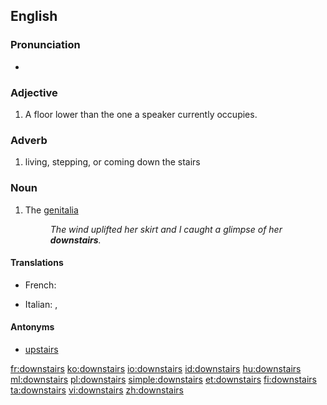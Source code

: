 ==English==

===Pronunciation===
* {{audio|en-us-downstairs.ogg|Audio (US)}}

===Adjective===
{{en-adj|[[further]] [[downstairs]]|[[furthest]] [[downstairs]]}}

# A floor lower than the one a speaker currently occupies.

===Adverb===
{{en-adv}}

# living, stepping, or coming down the stairs

===Noun===
{{en-noun|-}}

# {{slang}} The [[genitalia]]
#: ''The wind uplifted her skirt and I caught a glimpse of her '''downstairs'''.''

====Translations====
{{trans-top|the genitalia}}
* French: {{t+|fr|en bas}}
{{trans-mid}}
* Italian: {{t-|it|di sotto}}, {{t+|it|giù}}
{{trans-bottom}}

====Antonyms====
* [[upstairs]]

[[fr:downstairs]]
[[ko:downstairs]]
[[io:downstairs]]
[[id:downstairs]]
[[hu:downstairs]]
[[ml:downstairs]]
[[pl:downstairs]]
[[simple:downstairs]]
[[et:downstairs]]
[[fi:downstairs]]
[[ta:downstairs]]
[[vi:downstairs]]
[[zh:downstairs]]